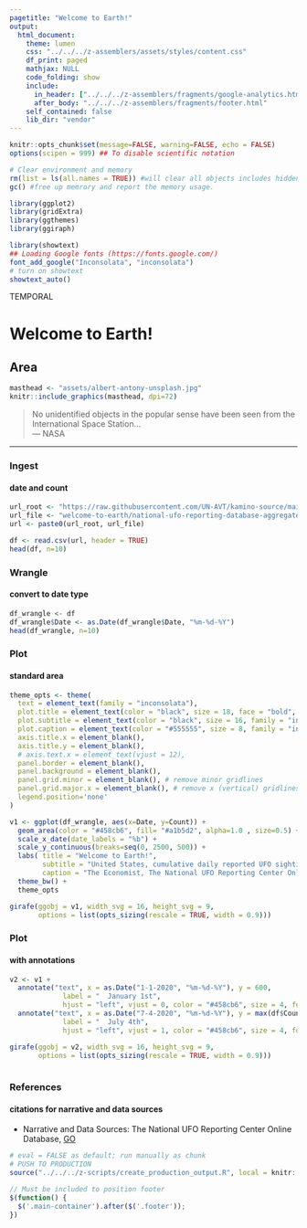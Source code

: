 ```yaml
---
pagetitle: "Welcome to Earth!"
output:
  html_document:
    theme: lumen
    css: "../../../z-assemblers/assets/styles/content.css"
    df_print: paged
    mathjax: NULL
    code_folding: show
    include:
      in_header: ["../../../z-assemblers/fragments/google-analytics.html", "../../../z-assemblers/fragments/header.html"]
      after_body: "../../../z-assemblers/fragments/footer.html"
    self_contained: false
    lib_dir: "vendor"
---
```


```r

knitr::opts_chunk$set(message=FALSE, warning=FALSE, echo = FALSE)
options(scipen = 999) ## To disable scientific notation

# Clear environment and memory
rm(list = ls(all.names = TRUE)) #will clear all objects includes hidden objects.
gc() #free up memrory and report the memory usage.

library(ggplot2)
library(gridExtra)
library(ggthemes)
library(ggiraph)

library(showtext)
## Loading Google fonts (https://fonts.google.com/)
font_add_google("Inconsolata", "inconsolata")
# turn on showtext
showtext_auto()

```

<div class="activity">
TEMPORAL  
</div>


# Welcome to Earth! 
## Area

```r

masthead <- "assets/albert-antony-unsplash.jpg"
knitr::include_graphics(masthead, dpi=72)

```

> No unidentified objects in the popular sense have been seen from the International Space Station...\
--- NASA\


***

### Ingest
#### date and count

```r

url_root <- "https://raw.githubusercontent.com/UN-AVT/kamino-source/main/sources/0-shared/data/"
url_file <- "welcome-to-earth/national-ufo-reporting-database-aggregated.csv"
url <- paste0(url_root, url_file)

df <- read.csv(url, header = TRUE)
head(df, n=10)

```


### Wrangle
#### convert to date type


```r

df_wrangle <- df
df_wrangle$Date <- as.Date(df_wrangle$Date, "%m-%d-%Y")
head(df_wrangle, n=10)

```


### Plot
#### standard area

```r

theme_opts <- theme(
  text = element_text(family = "inconsolata"), 
  plot.title = element_text(color = "black", size = 18, face = "bold", family = "inconsolata"),
  plot.subtitle = element_text(color = "black", size = 16, family = "inconsolata"),
  plot.caption = element_text(color = "#555555", size = 8, family = "inconsolata"),
  axis.title.x = element_blank(),
  axis.title.y = element_blank(),
  # axis.text.x = element_text(vjust = 12),
  panel.border = element_blank(),
  panel.background = element_blank(),
  panel.grid.minor = element_blank(), # remove minor gridlines
  panel.grid.major.x = element_blank(), # remove x (vertical) gridlines
  legend.position='none'
)

v1 <- ggplot(df_wrangle, aes(x=Date, y=Count)) + 
  geom_area(color = "#458cb6", fill= "#a1b5d2", alpha=1.0 , size=0.5) +
  scale_x_date(date_labels = "%b") +
  scale_y_continuous(breaks=seq(0, 2500, 500)) +
  labs( title = "Welcome to Earth!",
        subtitle = "United States, cumulative daily reported UFO sightings, 2020",
        caption = "The Economist, The National UFO Reporting Center Online Database") +
  theme_bw() +
  theme_opts

girafe(ggobj = v1, width_svg = 16, height_svg = 9,
       options = list(opts_sizing(rescale = TRUE, width = 0.9)))

```


### Plot
#### with annotations


```r

v2 <- v1 + 
  annotate("text", x = as.Date("1-1-2020", "%m-%d-%Y"), y = 600, 
             label = "  January 1st", 
             hjust = "left", vjust = 0, color = "#458cb6", size = 4, fontface = 2, family = "inconsolata") +
  annotate("text", x = as.Date("7-4-2020", "%m-%d-%Y"), y = max(df$Count), 
             label = "  July 4th", 
             hjust = "left", vjust = 1, color = "#458cb6", size = 4, fontface = 2, family = "inconsolata")

girafe(ggobj = v2, width_svg = 16, height_svg = 9,
       options = list(opts_sizing(rescale = TRUE, width = 0.9)))
  
```


### References
#### citations for narrative and data sources

* Narrative and Data Sources: The National UFO Reporting Center Online Database, [GO](http://www.nuforc.org/webreports.html){target="_blank"}

```r

# eval = FALSE as default; run manually as chunk
# PUSH TO PRODUCTION
source("../../../z-scripts/create_production_output.R", local = knitr::knit_global())

```



```js

// Must be included to position footer
$(function() {
  $('.main-container').after($('.footer'));
})

```
